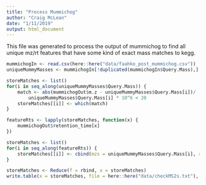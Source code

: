 ```yaml
---
title: "Process Mummichog"
author: "Craig McLean"
date: "1/11/2019"
output: html_document
---
```


This file was generated to process the output of mummichog to find all unique 
mz/rt features that have some kind of exact mass matches to kegg. 

```r
mummichogIn <- read.csv(here::here("data/faahko_post_mummichog.csv"))
uniqueMummyMasses <- mummichogIn[!duplicated(mummichogIn$Query.Mass),]

storeMatches <- list()
for(i in seq_along(uniqueMummyMasses$Query.Mass)) {
    match <- abs(mummichogOut$m.z - uniqueMummyMasses$Query.Mass[i])/
        uniqueMummyMasses$Query.Mass[i] * 10^6 < 20
    storeMatches[[i]] <- which(match)
}

featureRts <- lapply(storeMatches, function(x) {
    mummichogOut$retention_time[x]
})

storeMatches <- list()
for(i in seq_along(featureRts)) {
    storeMatches[[i]] <- cbind(mzs = uniqueMummyMasses$Query.Mass[i], rts = featureRts[[i]])
}

storeMatches <- Reduce(f = rbind, x = storeMatches)
write.table(x = storeMatches, file = here::here("data/checkMS2s.txt"), row.names = F)
```


